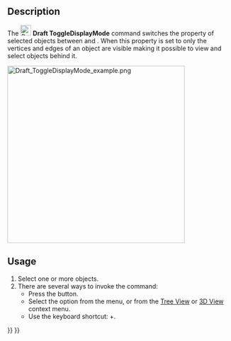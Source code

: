 <languages/>
<translate>

<!--T:7-->
{{Docnav
|[[Draft_AddConstruction|AddConstruction]]
|[[Draft_WorkingPlaneProxy|WorkingPlaneProxy]]
|[[Draft_Workbench|Draft]]
|IconL=Draft_AddConstruction.svg
|IconR=Draft_WorkingPlaneProxy.svg
|IconC=Workbench_Draft.svg
}}

<!--T:1-->
{{GuiCommand
|Name=Draft ToggleDisplayMode
|MenuLocation=Utilities → Toggle Wireframe
|Workbenches=[[Draft_Workbench|Draft]]
|Shortcut={{KEY|Shift}}+{{KEY|Space}}
|SeeAlso=[[Std_ToggleVisibility|Std ToggleVisibility]]
}}

==Description== <!--T:10--> 

<!--T:2-->
The [[Image:Draft_ToggleDisplayMode.svg|24px]] '''Draft ToggleDisplayMode''' command switches the {{PropertyView|Display Mode}} property of selected objects between {{Value|Flat Lines}} and {{Value|Wireframe}}. When this property is set to {{Value|Wireframe}} only the vertices and edges of an object are visible making it possible to view and select objects behind it.

</translate>
[[Image:Draft_ToggleDisplayMode_example.png|400px]]
<translate>
<!--T:5-->
{{Caption|On the left the larger cube obstructs the cube behind it. On the right the Display Mode of the larger cube is set to Wireframe making it possible to select a face belonging to the smaller cube.}}

==Usage== <!--T:11--> 

<!--T:3-->
# Select one or more objects.
# There are several ways to invoke the command:
#* Press the {{Button|[[Image:Draft_ToggleDisplayMode.svg|16px]] [[Draft_ToggleDisplayMode|Toggle Wireframe]]}} button.
#* Select the {{MenuCommand|Utilities → [[Image:Draft_ToggleDisplayMode.svg|16px]] Toggle Wireframe}} option from the menu, or from the [[Tree_View|Tree View]] or [[3D_View|3D View]] context menu.
#* Use the keyboard shortcut: {{KEY|Shift}}+{{KEY|Space}}.


<!--T:6-->
{{Docnav
|[[Draft_AddConstruction|AddConstruction]]
|[[Draft_WorkingPlaneProxy|WorkingPlaneProxy]]
|[[Draft_Workbench|Draft]]
|IconL=Draft_AddConstruction.svg
|IconR=Draft_WorkingPlaneProxy.svg
|IconC=Workbench_Draft.svg
}}

</translate>
{{Draft Tools navi{{#translation:}}}}
{{Userdocnavi{{#translation:}}}}